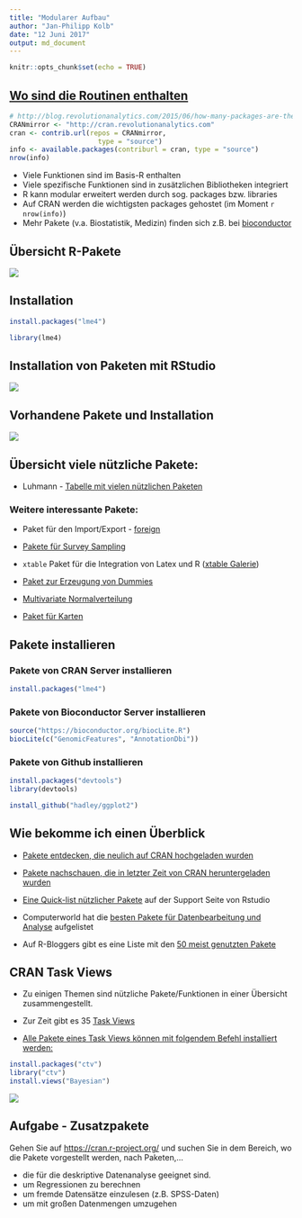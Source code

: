 ```yaml
---
title: "Modularer Aufbau"
author: "Jan-Philipp Kolb"
date: "12 Juni 2017"
output: md_document
---
```


```r
knitr::opts_chunk$set(echo = TRUE)
```


## [Wo sind die Routinen enthalten](https://stats.idre.ucla.edu/r/seminars/intro/)

```r
# http://blog.revolutionanalytics.com/2015/06/how-many-packages-are-there-really-on-cran.html
CRANmirror <- "http://cran.revolutionanalytics.com"
cran <- contrib.url(repos = CRANmirror, 
                      type = "source")
info <- available.packages(contriburl = cran, type = "source")
nrow(info)
```


- Viele Funktionen sind im Basis-R enthalten 
- Viele spezifische Funktionen sind in zusätzlichen Bibliotheken integriert
- R kann modular erweitert werden durch sog. packages bzw. libraries
- Auf CRAN werden die wichtigsten packages gehostet (im Moment `r nrow(info)`)
- Mehr Pakete (v.a. Biostatistik, Medizin) finden sich z.B. bei [bioconductor](www.bioconductor.org)


## Übersicht R-Pakete

![](https://raw.githubusercontent.com/Japhilko/IntroR/master/2017/slides/figure/Packages.PNG)

## Installation

```r
install.packages("lme4")

library(lme4)
```

## Installation von Paketen mit RStudio

![](https://github.com/Japhilko/IntroR/blob/master/2017/slides/figure/PaketeRstudio.PNG?raw=true)


## Vorhandene Pakete und Installation

![](https://github.com/Japhilko/IntroR/blob/master/2017/slides/figure/packages3.PNG?raw=true)


## Übersicht viele nützliche Pakete:

- Luhmann - [Tabelle mit vielen nützlichen Paketen](http://www.beltz.de/fileadmin/beltz/downloads/OnlinematerialienPVU/28090_Luhmann/Verwendete%20Pakete.pdf)

### Weitere interessante Pakete:

- Paket für den Import/Export - [foreign](http://cran.r-project.org/web/packages/foreign/foreign.pdf)

- [Pakete für Survey Sampling](http://iase-web.org/documents/papers/icots8/ICOTS8_4J1_TILLE.pdf)

- `xtable` Paket für die Integration von Latex und R ([xtable Galerie](http://cran.r-project.org/web/packages/xtable/vignettes/xtableGallery.pdf))

- [Paket zur Erzeugung von Dummies](http://cran.r-project.org/web/packages/dummies/dummies.pdf)

- [Multivariate Normalverteilung](http://cran.r-project.org/web/packages/mvtnorm/index.html)


- [Paket für Karten](http://www.r-bloggers.com/tag/maptools/)


## Pakete installieren

### Pakete von CRAN Server installieren

```r
install.packages("lme4")
```

### Pakete von Bioconductor Server installieren

```r
source("https://bioconductor.org/biocLite.R")
biocLite(c("GenomicFeatures", "AnnotationDbi"))
```



### Pakete von Github installieren

```r
install.packages("devtools")
library(devtools)

install_github("hadley/ggplot2")
```



## Wie bekomme ich einen Überblick

- [Pakete entdecken, die neulich auf CRAN hochgeladen wurden](https://mran.microsoft.com/packages/)

- [Pakete nachschauen, die in letzter Zeit von CRAN heruntergeladen wurden](https://gallery.shinyapps.io/cran-gauge/)

- [Eine Quick-list nützlicher Pakete](https://support.rstudio.com/hc/en-us/articles/201057987-Quick-list-of-useful-R-packages) auf der Support Seite von Rstudio

- Computerworld hat die [besten Pakete für Datenbearbeitung und Analyse](http://www.computerworld.com/article/2921176/business-intelligence/great-r-packages-for-data-import-wrangling-visualization.html) aufgelistet

- Auf R-Bloggers gibt es eine Liste mit den [50 meist genutzten Pakete](https://www.r-bloggers.com/the-50-most-used-r-packages/)

## CRAN Task Views		
		
-  Zu einigen Themen sind nützliche Pakete/Funktionen in einer Übersicht zusammengestellt. 

- Zur Zeit gibt es 35 [Task Views](https://cran.r-project.org/web/views/)
- [Alle Pakete eines Task Views können mit folgendem Befehl installiert werden:](https://mran.microsoft.com/rpackages/)

```r
install.packages("ctv")
library("ctv")
install.views("Bayesian")
```

![](https://raw.githubusercontent.com/Japhilko/IntroR/master/2017/slides/figure/CRANtaskViews.PNG)

## Aufgabe - Zusatzpakete

Gehen Sie auf <https://cran.r-project.org/> und suchen Sie in dem Bereich, wo die Pakete vorgestellt werden, nach Paketen,...

-  die für die deskriptive Datenanalyse geeignet sind.
-  um Regressionen zu berechnen
-  um fremde Datensätze einzulesen (z.B. SPSS-Daten)
-  um mit großen Datenmengen umzugehen


